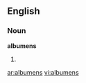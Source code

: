 ==English==

===Noun===
'''albumens''' {{p}}

# {{plural of|[[albumen#English|albumen]]}}

[[ar:albumens]]
[[vi:albumens]]